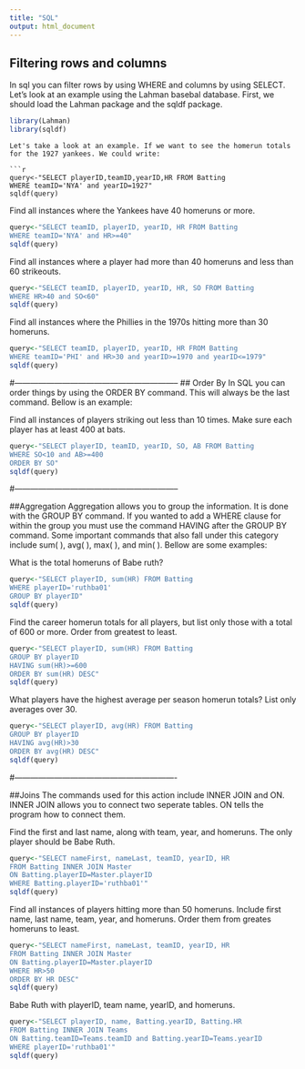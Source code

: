 ```yaml
---
title: "SQL"
output: html_document
---
```


## Filtering rows and columns

In sql you can filter rows by using WHERE and columns by using SELECT. Let's look at an example using the Lahman basebal database. First, we should load the Lahman package and the sqldf package. 

```r
library(Lahman)
library(sqldf)
```

```
Let's take a look at an example. If we want to see the homerun totals for the 1927 yankees. We could write:

```r
query<-"SELECT playerID,teamID,yearID,HR FROM Batting
WHERE teamID='NYA' and yearID=1927"
sqldf(query)
```


Find all instances where the Yankees have 40 homeruns or more.
```r
query<-"SELECT teamID, playerID, yearID, HR FROM Batting
WHERE teamID='NYA' and HR>=40"
sqldf(query)
```


Find all instances where a player had more than 40 homeruns and less than 60 strikeouts.
```r
query<-"SELECT teamID, playerID, yearID, HR, SO FROM Batting
WHERE HR>40 and SO<60"
sqldf(query)
```


 Find all instances where the Phillies in the 1970s hitting more than 30 homeruns.
 
```r
query<-"SELECT teamID, playerID, yearID, HR FROM Batting 
WHERE teamID='PHI' and HR>30 and yearID>=1970 and yearID<=1979"
sqldf(query)
```
#--------------------------------------------------------------
## Order By
In SQL you can order things by using the ORDER BY command. This will always be the last command. Bellow is an example:

Find all instances of players striking out less than 10 times. Make sure each player has at least 400 at bats.

```r
query<-"SELECT playerID, teamID, yearID, SO, AB FROM Batting
WHERE SO<10 and AB>=400
ORDER BY SO"
sqldf(query)
```
#--------------------------------------------------------------

##Aggregation
Aggregation allows you to group the information. It is done with the GROUP BY command. If you wanted to add a WHERE clause for within the group you must use the command HAVING after the GROUP BY command. Some important commands that also fall under this category include sum( ), avg( ), max( ), and min( ). Bellow are some examples:

What is the total homeruns of Babe ruth?
```r
query<-"SELECT playerID, sum(HR) FROM Batting 
WHERE playerID='ruthba01'
GROUP BY playerID"
sqldf(query)
```


Find the career homerun totals for all players, but list only those with a total of 600 or more. Order from greatest to least.

```r
query<-"SELECT playerID, sum(HR) FROM Batting
GROUP BY playerID
HAVING sum(HR)>=600
ORDER BY sum(HR) DESC"
sqldf(query)
```


What players have the highest average per season homerun totals? List only averages over 30.

```r
query<-"SELECT playerID, avg(HR) FROM Batting
GROUP BY playerID
HAVING avg(HR)>30
ORDER BY avg(HR) DESC"
sqldf(query)
```

#-------------------------------------------------------------

##Joins
The commands used for this action include INNER JOIN and ON. INNER JOIN allows you to connect two seperate tables. ON tells the program how to connect them.

Find the first and last name, along with team, year, and homeruns. The only player should be Babe Ruth.
```r
query<-"SELECT nameFirst, nameLast, teamID, yearID, HR
FROM Batting INNER JOIN Master
ON Batting.playerID=Master.playerID
WHERE Batting.playerID='ruthba01'"
sqldf(query)
```

Find all instances of players hitting more than 50 homeruns. Include first name, last name, team, year, and homeruns. Order them from greates homeruns to least.
```r
query<-"SELECT nameFirst, nameLast, teamID, yearID, HR
FROM Batting INNER JOIN Master
ON Batting.playerID=Master.playerID
WHERE HR>50
ORDER BY HR DESC"
sqldf(query)
```

Babe Ruth with playerID, team name, yearID, and homeruns.
```r
query<-"SELECT playerID, name, Batting.yearID, Batting.HR
FROM Batting INNER JOIN Teams
ON Batting.teamID=Teams.teamID and Batting.yearID=Teams.yearID
WHERE playerID='ruthba01'"
sqldf(query)
```


